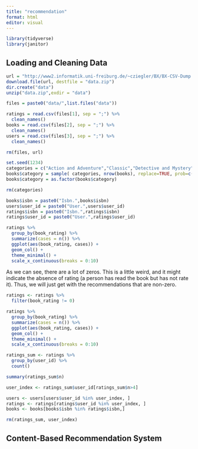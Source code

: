 ```yaml
---
title: "recommendation"
format: html
editor: visual
---
```


```r
library(tidyverse)
library(janitor)
```

## Loading and Cleaning Data

```r
url = "http://www2.informatik.uni-freiburg.de/~cziegler/BX/BX-CSV-Dump.zip"
download.file(url, destfile = "data.zip")
dir.create("data")
unzip("data.zip",exdir = "data")   

files = paste0("data/",list.files("data"))

ratings = read.csv(files[1], sep = ";") %>% 
  clean_names()
books = read.csv(files[2], sep = ";") %>% 
  clean_names()
users = read.csv(files[3], sep = ";") %>% 
  clean_names()

rm(files, url)
```



```r
set.seed(1234)
categories = c("Action and Adventure","Classic","Detective and Mystery","Fantasy")
books$category = sample( categories, nrow(books), replace=TRUE, prob=c(0.25, 0.3, 0.25, 0.20))
books$category = as.factor(books$category)

rm(categories)
```


```r
books$isbn = paste0("Isbn.",books$isbn)
users$user_id = paste0("User.",users$user_id)
ratings$isbn = paste0("Isbn.",ratings$isbn)
ratings$user_id = paste0("User.",ratings$user_id)
```


```r
ratings %>%
  group_by(book_rating) %>%
  summarize(cases = n()) %>%
  ggplot(aes(book_rating, cases)) + 
  geom_col() +
  theme_minimal() + 
  scale_x_continuous(breaks = 0:10) 
```

As we can see, there are a lot of zeros. This is a little weird, and it might indicate the absence of rating (a person has read the book but has not rate it). Thus, we will just get with the recommendations that are non-zero.

```r
ratings <- ratings %>% 
  filter(book_rating != 0)
```


```r
ratings %>%
  group_by(book_rating) %>%
  summarize(cases = n()) %>%
  ggplot(aes(book_rating, cases)) + 
  geom_col() +
  theme_minimal() + 
  scale_x_continuous(breaks = 0:10) 
```

```r
ratings_sum <- ratings %>%
  group_by(user_id) %>%
  count() 

summary(ratings_sum$n)
```



```r
user_index <- ratings_sum$user_id[ratings_sum$n>4]

users <- users[users$user_id %in% user_index, ]
ratings <- ratings[ratings$user_id %in% user_index, ]
books <- books[books$isbn %in% ratings$isbn,]

rm(ratings_sum, user_index)
```


## Content-Based Recommendation System


















